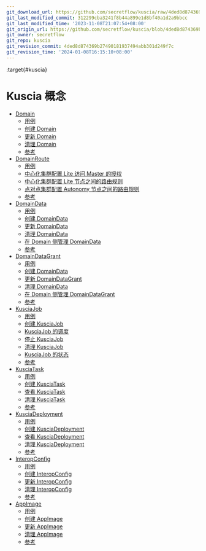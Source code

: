 ```yaml
---
git_download_url: https://github.com/secretflow/kuscia/raw/4ded8d874369b27490181937494abb301d249f7c/docs/reference/concepts/index.rst
git_last_modified_commit: 312299cba3241f8b44a899e1d8bf40a1d2a9bbcc
git_last_modified_time: '2023-11-08T21:07:54+08:00'
git_origin_url: https://github.com/secretflow/kuscia/blob/4ded8d874369b27490181937494abb301d249f7c/docs/reference/concepts/index.rst
git_owner: secretflow
git_repo: kuscia
git_revision_commit: 4ded8d874369b27490181937494abb301d249f7c
git_revision_time: '2024-01-08T16:15:10+08:00'
---
```


:target{#kuscia}

# Kuscia 概念

<TableOfContents>


  - [Domain](domain_cn.mdx)
    - [用例](domain_cn.mdx#id1)
    - [创建 Domain](domain_cn.mdx#id2)
    - [更新 Domain](domain_cn.mdx#id3)
    - [清理 Domain](domain_cn.mdx#id4)
    - [参考](domain_cn.mdx#id5)
  - [DomainRoute](domainroute_cn.mdx)
    - [用例](domainroute_cn.mdx#id1)
    - [中心化集群配置 Lite 访问 Master 的授权](domainroute_cn.mdx#lite-master)
    - [中心化集群配置 Lite 节点之间的路由规则](domainroute_cn.mdx#lite)
    - [点对点集群配置 Autonomy 节点之间的路由规则](domainroute_cn.mdx#autonomy)
    - [参考](domainroute_cn.mdx#id2)
  - [DomainData](domaindata_cn.mdx)
    - [用例](domaindata_cn.mdx#id1)
    - [创建 DomainData](domaindata_cn.mdx#id2)
    - [更新 DomainData](domaindata_cn.mdx#id3)
    - [清理 DomainData](domaindata_cn.mdx#id4)
    - [在 Domain 侧管理 DomainData](domaindata_cn.mdx#data-mesh)
    - [参考](domaindata_cn.mdx#refer)
  - [DomainDataGrant](domaindatagrant_cn.mdx)
    - [用例](domaindatagrant_cn.mdx#id1)
    - [创建 DomainData](domaindatagrant_cn.mdx#domaindata)
    - [更新 DomainDataGrant](domaindatagrant_cn.mdx#id2)
    - [清理 DomainData](domaindatagrant_cn.mdx#id3)
    - [在 Domain 侧管理 DomainDataGrant](domaindatagrant_cn.mdx#data-mesh)
    - [参考](domaindatagrant_cn.mdx#refer)
  - [KusciaJob](kusciajob_cn.mdx)
    - [用例](kusciajob_cn.mdx#id1)
    - [创建 KusciaJob](kusciajob_cn.mdx#create-kuscia-job)
    - [KusciaJob 的调度](kusciajob_cn.mdx#id2)
    - [停止 KusciaJob](kusciajob_cn.mdx#id5)
    - [清理 KusciaJob](kusciajob_cn.mdx#id6)
    - [KusciaJob 的状态](kusciajob_cn.mdx#id7)
    - [参考](kusciajob_cn.mdx#id8)
  - [KusciaTask](kusciatask_cn.mdx)
    - [用例](kusciatask_cn.mdx#id1)
    - [创建 KusciaTask](kusciatask_cn.mdx#id2)
    - [查看 KusciaTask](kusciatask_cn.mdx#id3)
    - [清理 KusciaTask](kusciatask_cn.mdx#id4)
    - [参考](kusciatask_cn.mdx#id5)
  - [KusciaDeployment](kusciadeployment_cn.mdx)
    - [用例](kusciadeployment_cn.mdx#id1)
    - [创建 KusciaDeployment](kusciadeployment_cn.mdx#id2)
    - [查看 KusciaDeployment](kusciadeployment_cn.mdx#id3)
    - [清理 KusciaDeployment](kusciadeployment_cn.mdx#id4)
    - [参考](kusciadeployment_cn.mdx#id5)
  - [InteropConfig](interopconfig_cn.mdx)
    - [用例](interopconfig_cn.mdx#id1)
    - [创建 InteropConfig](interopconfig_cn.mdx#id2)
    - [更新 InteropConfig](interopconfig_cn.mdx#id3)
    - [清理 InteropConfig](interopconfig_cn.mdx#id4)
    - [参考](interopconfig_cn.mdx#id5)
  - [AppImage](appimage_cn.mdx)
    - [用例](appimage_cn.mdx#id1)
    - [创建 AppImage](appimage_cn.mdx#id2)
    - [更新 AppImage](appimage_cn.mdx#id3)
    - [清理 AppImage](appimage_cn.mdx#id4)
    - [参考](appimage_cn.mdx#appimage-ref)
</TableOfContents>
